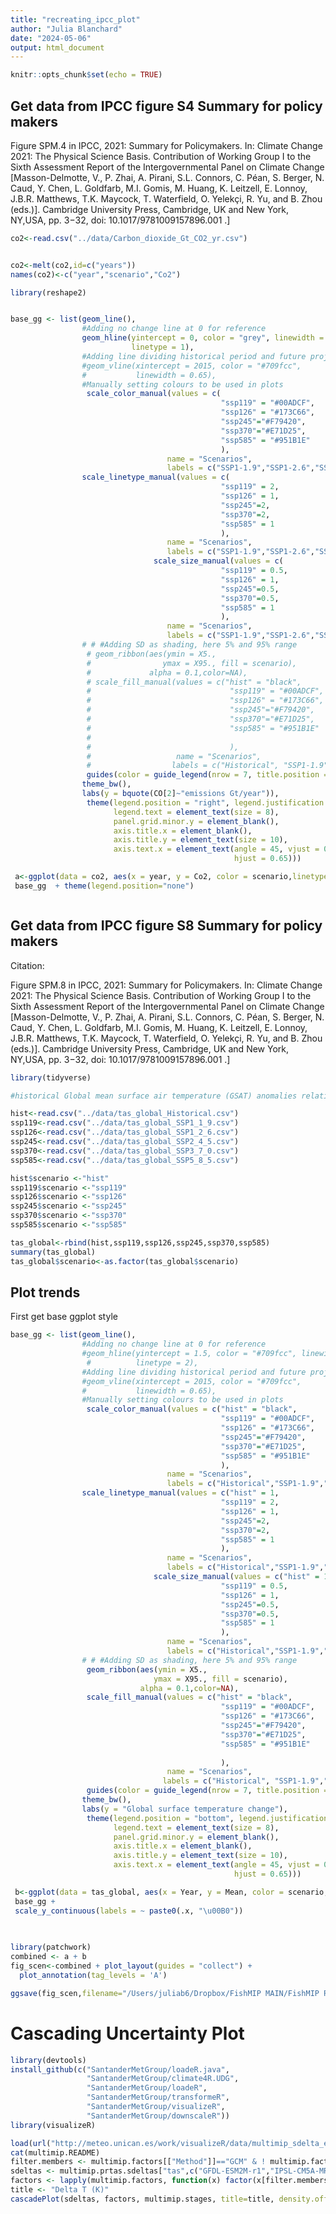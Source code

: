 ```yaml
---
title: "recreating_ipcc_plot"
author: "Julia Blanchard"
date: "2024-05-06"
output: html_document
---
```


```r
knitr::opts_chunk$set(echo = TRUE)
```


## Get data from IPCC figure S4 Summary for policy makers

Figure SPM.4 in IPCC, 2021: Summary for Policymakers. In: Climate Change 2021: The Physical Science Basis. Contribution of Working Group I to the Sixth Assessment Report of the Intergovernmental Panel on Climate Change [Masson-Delmotte, V., P. Zhai, A. Pirani, S.L. Connors, C. Péan, S. Berger, N. Caud, Y. Chen, L. Goldfarb, M.I. Gomis, M. Huang, K. Leitzell, E. Lonnoy, J.B.R. Matthews, T.K. Maycock, T. Waterfield, O. Yelekçi, R. Yu, and B. Zhou (eds.)]. Cambridge University Press, Cambridge, UK and New York, NY,USA, pp. 3−32, doi: 10.1017/9781009157896.001 .]


```r

co2<-read.csv("../data/Carbon_dioxide_Gt_CO2_yr.csv") 


co2<-melt(co2,id=c("years"))
names(co2)<-c("year","scenario","Co2")

library(reshape2)


base_gg <- list(geom_line(),
                #Adding no change line at 0 for reference 
                geom_hline(yintercept = 0, color = "grey", linewidth = 0.5, 
                           linetype = 1),
                #Adding line dividing historical period and future projections
                #geom_vline(xintercept = 2015, color = "#709fcc", 
                #           linewidth = 0.65),
                #Manually setting colours to be used in plots
                 scale_color_manual(values = c(
                                               "ssp119" = "#00ADCF",
                                               "ssp126" = "#173C66",
                                               "ssp245"="#F79420",
                                               "ssp370"="#E71D25",
                                               "ssp585" = "#951B1E"
                                               ),
                                   name = "Scenarios",
                                   labels = c("SSP1-1.9","SSP1-2.6","SSP2-4.5","SSP3-7.0","SSP5-8.5")),
                scale_linetype_manual(values = c(
                                               "ssp119" = 2,
                                               "ssp126" = 1,
                                               "ssp245"=2,
                                               "ssp370"=2,
                                               "ssp585" = 1
                                               ),
                                   name = "Scenarios",
                                   labels = c("SSP1-1.9","SSP1-2.6","SSP2-4.5","SSP3-7.0","SSP5-8.5")),
                                scale_size_manual(values = c(
                                               "ssp119" = 0.5,
                                               "ssp126" = 1,
                                               "ssp245"=0.5,
                                               "ssp370"=0.5,
                                               "ssp585" = 1
                                               ),
                                   name = "Scenarios",
                                   labels = c("SSP1-1.9","SSP1-2.6","SSP2-4.5","SSP3-7.0","SSP5-8.5")),
                # # #Adding SD as shading, here 5% and 95% range
                 # geom_ribbon(aes(ymin = X5.,
                 #                ymax = X95., fill = scenario),
                 #             alpha = 0.1,color=NA),
                 # scale_fill_manual(values = c("hist" = "black",
                 #                               "ssp119" = "#00ADCF",
                 #                               "ssp126" = "#173C66",
                 #                               "ssp245"="#F79420",
                 #                               "ssp370"="#E71D25",
                 #                               "ssp585" = "#951B1E"
                 #                              
                 #                               ),
                 #                   name = "Scenarios",
                 #                  labels = c("Historical", "SSP1-1.9","SSP1-2.6","SSP2-4.5","SSP3-7.0","SSP5-8.5")),
                 guides(color = guide_legend(nrow = 7, title.position = "left")),
                theme_bw(),
                labs(y = bquote(CO[2]~"emissions Gt/year")),
                 theme(legend.position = "right", legend.justification = "center", 
                       legend.text = element_text(size = 8),
                       panel.grid.minor.y = element_blank(), 
                       axis.title.x = element_blank(),
                       axis.title.y = element_text(size = 10),
                       axis.text.x = element_text(angle = 45, vjust = 0.765, 
                                                  hjust = 0.65)))

 a<-ggplot(data = co2, aes(x = year, y = Co2, color = scenario,linetype=scenario,size=scenario))+
 base_gg  + theme(legend.position="none")



```




## Get data from IPCC figure S8 Summary for policy makers

Citation:

Figure SPM.8 in IPCC, 2021: Summary for Policymakers. In: Climate Change 2021: The Physical Science Basis. Contribution of Working Group I to the Sixth Assessment Report of the Intergovernmental Panel on Climate Change [Masson-Delmotte, V., P. Zhai, A. Pirani, S.L. Connors, C. Péan, S. Berger, N. Caud, Y. Chen, L. Goldfarb, M.I. Gomis, M. Huang, K. Leitzell, E. Lonnoy, J.B.R. Matthews, T.K. Maycock, T. Waterfield, O. Yelekçi, R. Yu, and B. Zhou (eds.)]. Cambridge University Press, Cambridge, UK and New York, NY,USA, pp. 3−32, doi: 10.1017/9781009157896.001 .]



```r
library(tidyverse)

#historical Global mean surface air temperature (GSAT) anomalies relative to 1850-1900

hist<-read.csv("../data/tas_global_Historical.csv") 
ssp119<-read.csv("../data/tas_global_SSP1_1_9.csv")
ssp126<-read.csv("../data/tas_global_SSP1_2_6.csv")
ssp245<-read.csv("../data/tas_global_SSP2_4_5.csv")
ssp370<-read.csv("../data/tas_global_SSP3_7_0.csv")
ssp585<-read.csv("../data/tas_global_SSP5_8_5.csv")

hist$scenario <-"hist"
ssp119$scenario <-"ssp119"
ssp126$scenario <-"ssp126"
ssp245$scenario <-"ssp245"
ssp370$scenario <-"ssp370"
ssp585$scenario <-"ssp585"

tas_global<-rbind(hist,ssp119,ssp126,ssp245,ssp370,ssp585)
summary(tas_global)
tas_global$scenario<-as.factor(tas_global$scenario)

```

## Plot trends

First get base ggplot style

```r
base_gg <- list(geom_line(),
                #Adding no change line at 0 for reference 
                #geom_hline(yintercept = 1.5, color = "#709fcc", linewidth = 0.65, 
                 #          linetype = 2),
                #Adding line dividing historical period and future projections
                #geom_vline(xintercept = 2015, color = "#709fcc", 
                #           linewidth = 0.65),
                #Manually setting colours to be used in plots
                 scale_color_manual(values = c("hist" = "black",
                                               "ssp119" = "#00ADCF",
                                               "ssp126" = "#173C66",
                                               "ssp245"="#F79420",
                                               "ssp370"="#E71D25",
                                               "ssp585" = "#951B1E"
                                               ),
                                   name = "Scenarios",
                                   labels = c("Historical","SSP1-1.9","SSP1-2.6","SSP2-4.5","SSP3-7.0","SSP5-8.5")),
                scale_linetype_manual(values = c("hist" = 1,
                                               "ssp119" = 2,
                                               "ssp126" = 1,
                                               "ssp245"=2,
                                               "ssp370"=2,
                                               "ssp585" = 1
                                               ),
                                   name = "Scenarios",
                                   labels = c("Historical","SSP1-1.9","SSP1-2.6","SSP2-4.5","SSP3-7.0","SSP5-8.5")),
                                scale_size_manual(values = c("hist" = 1,
                                               "ssp119" = 0.5,
                                               "ssp126" = 1,
                                               "ssp245"=0.5,
                                               "ssp370"=0.5,
                                               "ssp585" = 1
                                               ),
                                   name = "Scenarios",
                                   labels = c("Historical","SSP1-1.9","SSP1-2.6","SSP2-4.5","SSP3-7.0","SSP5-8.5")),
                # # #Adding SD as shading, here 5% and 95% range
                 geom_ribbon(aes(ymin = X5.,
                                ymax = X95., fill = scenario),
                             alpha = 0.1,color=NA),
                 scale_fill_manual(values = c("hist" = "black",
                                               "ssp119" = "#00ADCF",
                                               "ssp126" = "#173C66",
                                               "ssp245"="#F79420",
                                               "ssp370"="#E71D25",
                                               "ssp585" = "#951B1E"
                                              
                                               ),
                                   name = "Scenarios",
                                  labels = c("Historical", "SSP1-1.9","SSP1-2.6","SSP2-4.5","SSP3-7.0","SSP5-8.5")),
                 guides(color = guide_legend(nrow = 7, title.position = "left")),
                theme_bw(),
                labs(y = "Global surface temperature change"),
                 theme(legend.position = "bottom", legend.justification = "center", 
                       legend.text = element_text(size = 8),
                       panel.grid.minor.y = element_blank(), 
                       axis.title.x = element_blank(),
                       axis.title.y = element_text(size = 10),
                       axis.text.x = element_text(angle = 45, vjust = 0.765, 
                                                  hjust = 0.65)))

 b<-ggplot(data = tas_global, aes(x = Year, y = Mean, color = scenario,linetype=scenario,size=scenario))+
 base_gg + 
 scale_y_continuous(labels = ~ paste0(.x, "\u00B0"))
 
 

library(patchwork)
combined <- a + b 
fig_scen<-combined + plot_layout(guides = "collect") +
  plot_annotation(tag_levels = 'A')

ggsave(fig_scen,filename="/Users/juliab6/Dropbox/FishMIP MAIN/FishMIP Repos/FAO_Report/figures/fig_scen.png")


```

# Cascading Uncertainty Plot


```r
library(devtools)
install_github(c("SantanderMetGroup/loadeR.java",
                 "SantanderMetGroup/climate4R.UDG",
                 "SantanderMetGroup/loadeR",
                 "SantanderMetGroup/transformeR",
                 "SantanderMetGroup/visualizeR",
                 "SantanderMetGroup/downscaleR"))
library(visualizeR)

load(url("http://meteo.unican.es/work/visualizeR/data/multimip_sdelta_es.rda"), verbose=T)
cat(multimip.README)
filter.members <- multimip.factors[["Method"]]=="GCM" & ! multimip.factors[["GCM"]] %in% c("CNRM-CM5-r8", "EC-EARTH-r3")
sdeltas <- multimip.prtas.sdeltas["tas",c("GFDL-ESM2M-r1","IPSL-CM5A-MR-r1")]
factors <- lapply(multimip.factors, function(x) factor(x[filter.members]))
title <- "Delta T (K)"
cascadePlot(sdeltas, factors, multimip.stages, title=title, density.offset=2)

```

